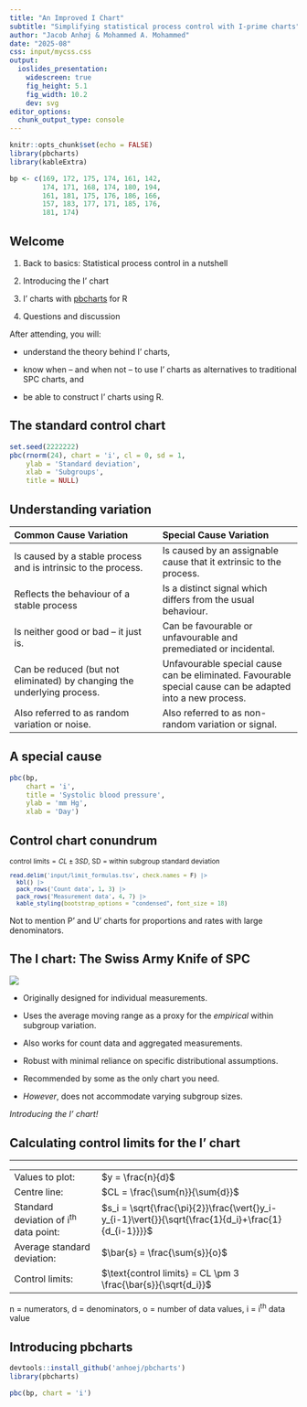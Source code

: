 ```yaml
---
title: "An Improved I Chart"
subtitle: "Simplifying statistical process control with I-prime charts"
author: "Jacob Anhøj & Mohammed A. Mohammed"
date: "2025-08"
css: input/mycss.css
output: 
  ioslides_presentation:
    widescreen: true
    fig_height: 5.1
    fig_width: 10.2
    dev: svg
editor_options: 
  chunk_output_type: console
---
```


```r
knitr::opts_chunk$set(echo = FALSE)
library(pbcharts)
library(kableExtra)

bp <- c(169, 172, 175, 174, 161, 142,
        174, 171, 168, 174, 180, 194,
        161, 181, 175, 176, 186, 166,
        157, 183, 177, 171, 185, 176,
        181, 174)
```

## Welcome

1. Back to basics: Statistical process control in a nutshell

1. Introducing the I' chart

1. I' charts with [pbcharts](https://github.com/anhoej/pbcharts) for R

1. Questions and discussion

After attending, you will:

* understand the theory behind I' charts,

* know when – and when not – to use I' charts as alternatives to traditional SPC charts, and

* be able to construct I' charts using R.

## The standard control chart

```r
set.seed(2222222)
pbc(rnorm(24), chart = 'i', cl = 0, sd = 1,
    ylab = 'Standard deviation',
    xlab = 'Subgroups',
    title = NULL)
```

## Understanding variation

--------------------------------------------------------------------------------
Common Cause Variation                    Special Cause Variation
----------------------------------------  --------------------------------------
Is caused by a stable process and is      Is caused by an assignable cause that
intrinsic to the process.                 it extrinsic to the process.

Reflects the behaviour of a stable        Is a distinct signal which differs
process                                   from the usual behaviour.

Is neither good or bad -- it just is.     Can be favourable or unfavourable and
                                          premediated  or incidental.
                                          
Can be reduced (but not eliminated) by    Unfavourable special cause can be
changing the underlying process.          eliminated. Favourable special cause
                                          can be adapted into a new process.

Also referred to as random                Also referred to as non-random
variation or noise.                       variation or signal.
--------------------------------------------------------------------------------

## A special cause

```r
pbc(bp,
    chart = 'i',
    title = 'Systolic blood pressure',
    ylab = 'mm Hg',
    xlab = 'Day')
```

## Control chart conundrum

<div style='font-size: smaller;'>

$\text{control limits} = CL \pm 3SD$, SD = within subgroup standard deviation

```r
read.delim('input/limit_formulas.tsv', check.names = F) |> 
  kbl() |> 
  pack_rows('Count data', 1, 3) |> 
  pack_rows('Measurement data', 4, 7) |> 
  kable_styling(bootstrap_options = "condensed", font_size = 18)
```

</div>
::: aside
Not to mention P' and U' charts for proportions and rates with large denominators.
:::

## The I chart: The Swiss Army Knife of SPC

::: rfloat
![](input/sak.jpg)
:::

* Originally designed for individual measurements.

* Uses the average moving range as a proxy for the *empirical* within subgroup variation.

* Also works for count data and aggregated measurements.

* Robust with minimal reliance on specific distributional assumptions.

* Recommended by some as the only chart you need.

* *However*, does not accommodate varying subgroup sizes.

*Introducing the I' chart!*

## Calculating control limits for the I' chart

<hr>
---------------------------------------- ---------------------------------------
Values to plot:                          $y = \frac{n}{d}$
Centre line:                             $CL = \frac{\sum{n}}{\sum{d}}$
Standard deviation of i^th^ data point:  $s_i = \sqrt{\frac{\pi}{2}}\frac{\vert{}y_i-y_{i-1}\vert{}}{\sqrt{\frac{1}{d_i}+\frac{1}{d_{i-1}}}}$
Average standard deviation:              $\bar{s} = \frac{\sum{s}}{o}$
Control limits:                          $\text{control limits} = CL \pm 3 \frac{\bar{s}}{\sqrt{d_i}}$
--------------------------------------------------------------------------------

::: aside
n = numerators, d = denominators, o = number of data values, i = i^th^ data value
:::

## Introducing pbcharts


```r
devtools::install_github('anhoej/pbcharts')
library(pbcharts)

```

```r
pbc(bp, chart = 'i')
```


